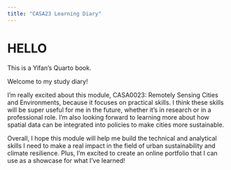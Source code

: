```yaml
---
title: "CASA23 Learning Diary"
---
```


# HELLO

This is a Yifan's Quarto book.

Welcome to my study diary!

I’m really excited about this module, CASA0023: Remotely Sensing Cities and Environments, because it focuses on practical skills. I think these skills will be super useful for me in the future, whether it’s in research or in a professional role. I’m also looking forward to learning more about how spatial data can be integrated into policies to make cities more sustainable.

Overall, I hope this module will help me build the technical and analytical skills I need to make a real impact in the field of urban sustainability and climate resilience. Plus, I’m excited to create an online portfolio that I can use as a showcase for what I’ve learned!
